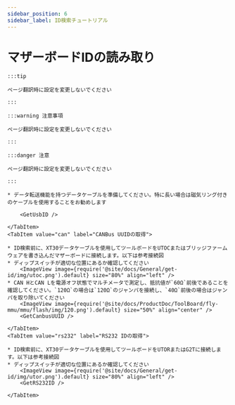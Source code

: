 ```yaml
---
sidebar_position: 6
sidebar_label: ID検索チュートリアル
---
```










# マザーボードIDの読み取り

    :::tip

    ページ翻訳時に設定を変更しないでください

    :::

    :::warning 注意事項

    ページ翻訳時に設定を変更しないでください

    :::

    :::danger 注意

    ページ翻訳時に設定を変更しないでください

    :::

<Tabs>
    <TabItem value="usb" label="USB IDの取得" default>
        
    * データ転送機能を持つデータケーブルを準備してください。特に長い場合は磁気リング付きのケーブルを使用することをお勧めします
    
        <GetUsbID />
        
    </TabItem>
    <TabItem value="can" label="CANBus UUIDの取得">

    * ID検索前に、XT30データケーブルを使用してツールボードをUTOCまたはブリッジファームウェアを書き込んだマザーボードに接続します。以下は参考接続図
    * ディップスイッチが適切な位置にあるか確認してください
        <ImageView image={require('@site/docs/General/get-id/img/utoc.png').default} size="80%" align="left" />
    * CAN HとCAN Lを電源オフ状態でマルチメータで測定し、抵抗値が`60Ω`前後であることを確認してください。`120Ω`の場合は`120Ω`のジャンパを接続し、`40Ω`前後の場合はジャンパを取り除いてください
        <ImageView image={require('@site/docs/ProductDoc/ToolBoard/fly-mmu/mmu/flash/img/120.png').default} size="50%" align="center" />
        <GetCanbusUUID />

    </TabItem>
    <TabItem value="rs232" label="RS232 IDの取得">

    * ID検索前に、XT30データケーブルを使用してツールボードをUTORまたはG2Tに接続します。以下は参考接続図
    * ディップスイッチが適切な位置にあるか確認してください
        <ImageView image={require('@site/docs/General/get-id/img/utor.png').default} size="80%" align="left" />              
        <GetRS232ID />

    </TabItem>
</Tabs>
